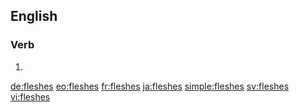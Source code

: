 ==English==

===Verb===
{{head|en}}

# {{en-third-person singular of|flesh}}

[[de:fleshes]]
[[eo:fleshes]]
[[fr:fleshes]]
[[ja:fleshes]]
[[simple:fleshes]]
[[sv:fleshes]]
[[vi:fleshes]]